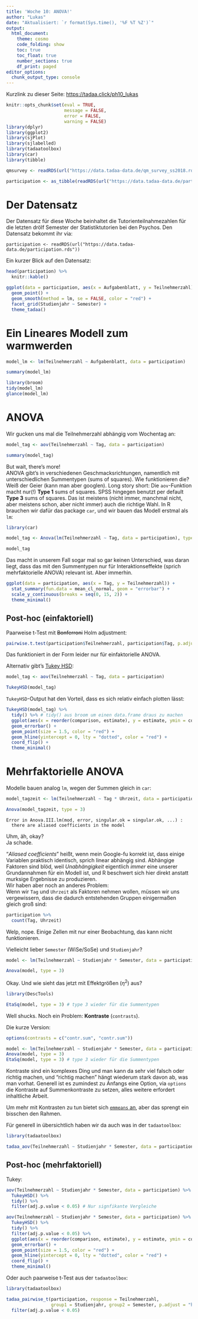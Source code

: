 ```yaml
---
title: 'Woche 10: ANOVA!'
author: "Lukas"
date: "Aktualisiert: `r format(Sys.time(), '%F %T %Z')`"
output: 
  html_document:
    theme: cosmo
    code_folding: show
    toc: true
    toc_float: true
    number_sections: true
    df_print: paged
editor_options: 
  chunk_output_type: console
---
```


Kurzlink zu dieser Seite: <https://tadaa.click/ph10_lukas>

```r
knitr::opts_chunk$set(eval = TRUE, 
                      message = FALSE, 
                      error = FALSE, 
                      warning = FALSE)
library(dplyr)
library(ggplot2)
library(sjPlot)
library(sjlabelled)
library(tadaatoolbox)
library(car)
library(tibble)

qmsurvey <- readRDS(url("https://data.tadaa-data.de/qm_survey_ss2018.rds"))

participation <- as_tibble(readRDS(url("https://data.tadaa-data.de/participation.rds")))
```


# Der Datensatz

Der Datensatz für diese Woche beinhaltet die Tutorienteilnahmezahlen für die letzten drölf Semester der Statistiktutorien bei den Psychos. Den Datensatz bekommt ihr via:

```
participation <- readRDS(url("https://data.tadaa-data.de/participation.rds"))
```

Ein kurzer Blick auf den Datensatz:

```r
head(participation) %>%
  knitr::kable()
```

```r
ggplot(data = participation, aes(x = Aufgabenblatt, y = Teilnehmerzahl)) +
  geom_point() +
  geom_smooth(method = lm, se = FALSE, color = "red") +
  facet_grid(Studienjahr ~ Semester) +
  theme_tadaa()
```

# Ein Lineares Modell zum warmwerden

```r
model_lm <- lm(Teilnehmerzahl ~ Aufgabenblatt, data = participation)

summary(model_lm)

library(broom)
tidy(model_lm)
glance(model_lm)
```

# ANOVA

Wir gucken uns mal die Teilnehmerzahl abhängig vom Wochentag an:

```r
model_tag <- aov(Teilnehmerzahl ~ Tag, data = participation)

summary(model_tag)
```

But wait, there's more!  
ANOVA gibt's in verschiedenen Geschmacksrichtungen, namentlich mit unterschiedlichen Summentypen (sums of squares). Wie funktionieren die? Weiß der Geier (kann man aber googlen). Long story short: Die `aov`-Funktion macht nur(!) **Type 1** sums of squares. SPSS hingegen benutzt per default **Type 3** sums of squares. Das ist meistens (nicht immer, manchmal nicht, aber meistens schon, aber nicht immer) auch die richtige Wahl.
In R brauchen wir dafür das package `car`, und wir bauen das Modell erstmal als `lm`:

```r
library(car)

model_tag <- Anova(lm(Teilnehmerzahl ~ Tag, data = participation), type = 3)

model_tag
```

Das macht in unserem Fall sogar mal so gar keinen Unterschied, was daran liegt, dass das mit den Summentypen nur für Interaktionseffekte (sprich mehrfaktorielle ANOVA) relevant ist. Aber immerhin.

```r
ggplot(data = participation, aes(x = Tag, y = Teilnehmerzahl)) +
  stat_summary(fun.data = mean_cl_normal, geom = "errorbar") +
  scale_y_continuous(breaks = seq(0, 15, 2)) +
  theme_minimal()
```

## Post-hoc (einfaktoriell)

Paarweise t-Test mit <del>Bonferroni</del> Holm adjustment:

```r
pairwise.t.test(participation$Teilnehmerzahl, participation$Tag, p.adjust.method = "holm")
```

Das funktioniert in der Form leider nur für einfaktorielle ANOVA.

Alternativ gibt's [Tukey HSD](http://www.statisticshowto.com/tukey-test-honest-significant-difference/):

```r
model_tag <- aov(Teilnehmerzahl ~ Tag, data = participation)

TukeyHSD(model_tag)
```

`TukeyHSD`-Output hat den Vorteil, dass es sich relativ einfach plotten lässt:

```r
TukeyHSD(model_tag) %>%
  tidy() %>% # tidy() aus broom um einen data.frame draus zu machen
  ggplot(aes(x = reorder(comparison, estimate), y = estimate, ymin = conf.low, ymax = conf.high)) +
  geom_errorbar() +
  geom_point(size = 1.5, color = "red") +
  geom_hline(yintercept = 0, lty = "dotted", color = "red") +
  coord_flip() +
  theme_minimal()
```

# Mehrfaktorielle ANOVA

Modelle bauen analog `lm`, wegen der Summen gleich in `car`:

```r
model_tagzeit <- lm(Teilnehmerzahl ~ Tag * Uhrzeit, data = participation)

Anova(model_tagzeit, type = 3)
```

```
Error in Anova.III.lm(mod, error, singular.ok = singular.ok, ...) : 
  there are aliased coefficients in the model
```

Uhm, äh, okay?    
Ja schade.

"*Aliased coefficients*" heißt, wenn mein Google-fu korrekt ist, dass einige Variablen praktisch identisch, sprich linear abhängig sind. Abhängige Faktoren sind blöd, weil *Unabhängigkeit* eigentlich *immer* eine unserer Grundannahmen für ein Modell ist, und R beschwert sich hier direkt anstatt murksige Ergebnisse zu produzieren.  
Wir haben aber noch an anderes Problem:  
Wenn wir `Tag` und `Uhrzeit` als Faktoren nehmen wollen, müssen wir uns vergewissern, dass die dadurch entstehenden Gruppen einigermaßen gleich groß sind:

```r
participation %>%
  count(Tag, Uhrzeit)
```

Welp, nope. Einige Zellen mit nur einer Beobachtung, das kann nicht funktionieren.

Vielleicht lieber `Semester` (WiSe/SoSe) und `Studienjahr`?

```r
model <- lm(Teilnehmerzahl ~ Studienjahr * Semester, data = participation)

Anova(model, type = 3)
```

Okay. Und wie sieht das jetzt mit Effektgrößen ($\eta^2$) aus? 

```r
library(DescTools)

EtaSq(model, type = 3) # type 3 wieder für die Summentypen
```

Well shucks. Noch ein Problem: **Kontraste** (`contrasts`).

Die kurze Version:

```r
options(contrasts = c("contr.sum", "contr.sum"))

model <- lm(Teilnehmerzahl ~ Studienjahr * Semester, data = participation)
Anova(model, type = 3)
EtaSq(model, type = 3) # type 3 wieder für die Summentypen
```

Kontraste sind ein komplexes Ding und man kann da sehr viel falsch oder richtig machen, und "richtig machen" hängt wiederum stark davon ab, was man vorhat. Generell ist es zumindest zu Anfangs eine Option, via `options` die Kontraste auf Summenkontraste zu setzen, alles weitere erfordert inhaltliche Arbeit. 

Um mehr mit Kontrasten zu tun bietet sich [`emmeans` an](https://cran.r-project.org/web/packages/emmeans/vignettes/comparisons.html), aber das sprengt ein bisschen den Rahmen.

Für generell in übersichtlich haben wir da auch was in der `tadaatoolbox`:

```r
library(tadaatoolbox)

tadaa_aov(Teilnehmerzahl ~ Studienjahr * Semester, data = participation, print = "markdown")
```

## Post-hoc (mehrfaktoriell)

Tukey:

```r
aov(Teilnehmerzahl ~ Studienjahr * Semester, data = participation) %>%
  TukeyHSD() %>%
  tidy() %>%
  filter(adj.p.value < 0.05) # Nur signfikante Vergleiche

aov(Teilnehmerzahl ~ Studienjahr * Semester, data = participation) %>%
  TukeyHSD() %>%
  tidy() %>%
  filter(adj.p.value < 0.05) %>%
  ggplot(aes(x = reorder(comparison, estimate), y = estimate, ymin = conf.low, ymax = conf.high)) +
  geom_errorbar() +
  geom_point(size = 1.5, color = "red") +
  geom_hline(yintercept = 0, lty = "dotted", color = "red") +
  coord_flip() +
  theme_minimal()
```

Oder auch paarweise t-Test aus der `tadaatoolbox`:

```r
library(tadaatoolbox)

tadaa_pairwise_t(participation, response = Teilnehmerzahl, 
                 group1 = Studienjahr, group2 = Semester, p.adjust = "holm") %>%
  filter(adj.p.value < 0.05)
```

